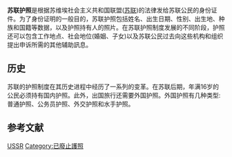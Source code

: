 {{Infobox Identity document
| document_name= 蘇聯護照
| image= Soviet Passport Cover HiRes.jpg
| image_caption= 蘇聯護照的封面
| date_first_issued= 
| using_jurisdiction  = {{flag|Soviet Union}}
| valid_jurisdictions = 
| document_type= [[護照|護照]]
| purpose= 身份証明
| eligibility= 蘇聯公民
| expiration= 
}}

'''苏联护照'''是根据苏维埃社会主义共和国联盟([[苏联|苏联]])的法律发给苏联公民的身份证件。为了身份证明的一般目的，苏联护照包括姓名、出生日期、性别、出生地、种族和国籍等数据，以及护照持有人的照片。在苏联护照制度发展的不同阶段，护照还可以包含工作地点、社会地位(婚姻、子女)以及苏联公民过去向这些机构和组织提出申诉所需的其他辅助訊息。

==历史==
苏联的护照制度在其历史进程中经历了一系列的变革。在苏联后期，年满16岁的公民必须持有国内护照。此外，出国旅行还需要外国护照。外国护照有几种类型:普通护照、公务员护照、外交护照和水手护照。

==参考文献==
{{reflist}}
{{Passports}}

[[Category:各國護照|USSR]]
[[Category:已廢止護照|Category:已廢止護照]]
